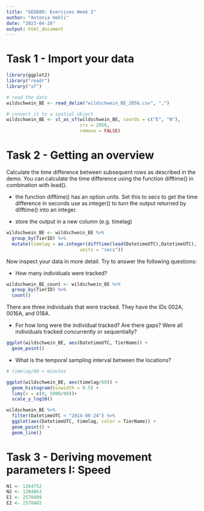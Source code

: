 ```yaml
---
title: "GEO880: Exercises Week 2"
author: "Antonia Hehli"
date: "2023-04-28"
output: html_document
---
```


# Task 1 - Import your data

```r
library(ggplot2)
library("readr") 
library("sf") 

# read the data
wildschwein_BE <- read_delim("wildschwein_BE_2056.csv", ",")

# convert it to a spatial object
wildschwein_BE <- st_as_sf(wildschwein_BE, coords = c("E", "N"), 
                           crs = 2056, 
                           remove = FALSE)
```

# Task 2 - Getting an overview

Calculate the time difference between subsequent rows as described in the demo. You can calculate the time difference using the function difftime() in combination with lead().

- the function difftime() has an option units. Set this to secs to get the time difference in seconds
use as.integer() to turn the output returned by difftime() into an integer.

- store the output in a new column (e.g. timelag)

```r
wildschwein_BE <- wildschwein_BE %>%
  group_by(TierID) %>%
  mutate(timelag = as.integer(difftime(lead(DatetimeUTC),DatetimeUTC),
                           units = "secs"))

```

Now inspect your data in more detail. Try to answer the following questions:

- How many individuals were tracked?

```r
wildschwein_BE_count <- wildschwein_BE %>%
  group_by(TierID) %>%
  count()
```

There are three individuals that were tracked. They have the IDs 002A, 0016A, and 018A.

- For how long were the individual tracked? Are there gaps? Were all individuals tracked concurrently or sequentially?

```r
ggplot(wildschwein_BE, aes(DatetimeUTC, TierName)) + 
  geom_point()

```

- What is the temporal sampling interval between the locations?

```r
# timelag/60 = minutes

ggplot(wildschwein_BE, aes(timelag/60)) + 
  geom_histogram(binwidth = 0.5) + 
  lims(x = c(0, 5000/60))+
  scale_y_log10()
```

```r
wildschwein_BE %>%
  filter(DatetimeUTC < "2014-08-24") %>%
  ggplot(aes(DatetimeUTC, timelag, color = TierName)) + 
  geom_point() + 
  geom_line()

```

# Task 3 - Deriving movement parameters I: Speed

```r
N1 <- 1204752
N2 <- 1204863
E1 <- 2570409
E2 <- 2570402 
```


